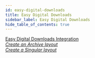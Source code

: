 ```yaml
---
id: easy-digital-downloads
title: Easy Digital Downloads
sidebar_label: Easy Digital Downloads
hide_table_of_contents: true
---
```


<div className="row">
  <div className="col col--6">
    <a className="jump-to" href="/beaver-themer/integrations/easy-digital-downloads/beaver-themer-and-the-edd-plugin" aria-label="Overview">
      <div className="jump-to--main">
        Easy Digital Downloads Integration
      </div>
      <div className="jump-to--icon">
        <i className="fas fa-chevron-right" />
      </div>
    </a>
    <a className="jump-to" href="/beaver-themer/integrations/easy-digital-downloads/create-an-archive-themer-layout-for-edd-download-sets" aria-label="Create an Archive layout">
      <div className="jump-to--main">
        Create an Archive layout
      </div>
      <div className="jump-to--icon">
        <i className="fas fa-chevron-right" />
      </div>
    </a>
    <a className="jump-to" href="/beaver-themer/integrations/easy-digital-downloads/create-a-singular-themer-layout-for-edd-download-items-themer" aria-label="Create a Singular layout">
      <div className="jump-to--main">
        Create a Singular layout
      </div>
      <div className="jump-to--icon">
        <i className="fas fa-chevron-right" />
      </div>
    </a>
  </div>
</div>
